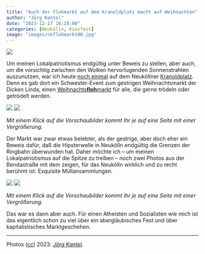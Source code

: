 ```yaml
---
title: "Auch der Flohmarkt auf dem Kranoldplatz macht auf Weihnachten"
author: "Jörg Kantel"
date: "2023-12-17 16:20:00"
categories: [Neukölln, Kiezfest]
image: "images/nkflohmarkt00.jpg"
---
```


[![](images/nkflohmarkt00-b.jpg)](https://www.flickr.com/photos/schockwellenreiter/53403747915/)

Um meinen Lokalpatriotismus endgültig unter Beweis zu stellen, aber auch, um die vorsichtig zwischen den Wolken hervorlugenden Sonnenstrahlen auszunutzen, war ich heute [noch einmal](https://kantel.github.io/posts/2023121601_dicke_linda/) auf dem Neuköllner [Kranoldplatz](https://kantel.github.io/posts/2023061801_brunnenlandschaft_kranoldplatz/). Denn es gab dort ein Schwester-Event zum gestrigen Weihnachtsmarkt der Dicken Linda, einen [Weihnachts**floh**markt](https://www.nkflohmarkt.de/) für alle, die gerne trödeln oder getrödelt werden.

[![](images/nkflohmarkt01.jpg)](https://www.flickr.com/photos/schockwellenreiter/53403748520/)&nbsp;[![](images/nkflohmarkt02.jpg)](https://www.flickr.com/photos/schockwellenreiter/53402388917/)

*Mit einem Klick auf die Vorschaubilder kommt Ihr je auf eine Seite mit einer Vergrößerung.*

Der Markt war zwar etwas belebter, als der gestrige, aber doch eher ein Beweis dafür, daß die Hipsterwelle in Neukölln endgültig die Grenzen der Ringbahn überwunden hat. Daher möchte ich -- um meinen Lokalpatriotismus auf die Spitze zu treiben -- noch zwei Photos aus der Bendastraße mit dem zeigen, für das Neukölln wirklich und zu recht berühmt ist: Exquisite Müllansammlungen.

[![](images/bendastrasse01.jpg)](https://www.flickr.com/photos/schockwellenreiter/53402389807/)&nbsp;[![](images/bendastrasse02.jpg)](https://www.flickr.com/photos/schockwellenreiter/53403637289/)

*Mit einem Klick auf die Vorschaubilder kommt Ihr je auf eine Seite mit einer Vergrößerung.*

Das war es dann aber auch. Für einen Atheisten und Sozialisten wie mich ist das eigentlich schon zu viel über ein abergläubisches Fest und über kapitalistisches Marktgeschehen.

---

Photos ([cc](http://creativecommons.org/licenses/by-nc-nd/2.0/)) 2023: *[Jörg Kantel](http://cognitiones.kantel-chaos-team.de/cv.html)*.